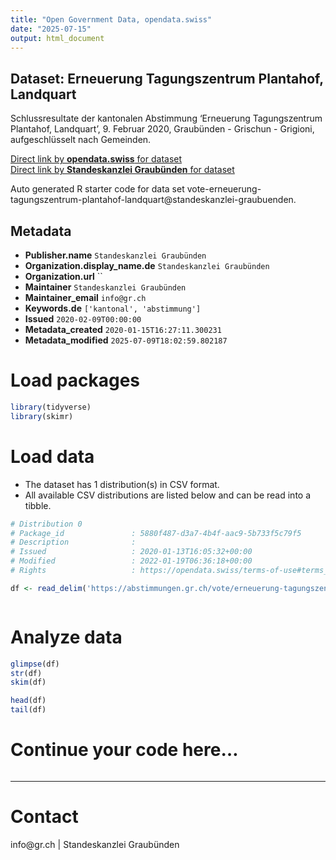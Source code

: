 ```yaml
---
title: "Open Government Data, opendata.swiss"
date: "2025-07-15"
output: html_document
---
```


## Dataset: Erneuerung Tagungszentrum Plantahof, Landquart

Schlussresultate der kantonalen Abstimmung 'Erneuerung Tagungszentrum Plantahof, Landquart', 9. Februar 2020, Graubünden - Grischun - Grigioni, aufgeschlüsselt nach Gemeinden.

[Direct link by **opendata.swiss** for dataset](https://opendata.swiss/de/dataset/erneuerung-tagungszentrum-plantahof-landquart)<br>
[Direct link by **Standeskanzlei Graubünden** for dataset](https://abstimmungen.gr.ch/vote/erneuerung-tagungszentrum-plantahof-landquart/data)

Auto generated R starter code for data set vote-erneuerung-tagungszentrum-plantahof-landquart@standeskanzlei-graubuenden.

## Metadata

- **Publisher.name** `Standeskanzlei Graubünden`
- **Organization.display_name.de** `Standeskanzlei Graubünden`
- **Organization.url** ``
- **Maintainer** `Standeskanzlei Graubünden`
- **Maintainer_email** `info@gr.ch`
- **Keywords.de** `['kantonal', 'abstimmung']`
- **Issued** `2020-02-09T00:00:00`
- **Metadata_created** `2020-01-15T16:27:11.300231`
- **Metadata_modified** `2025-07-09T18:02:59.802187`


# Load packages

```r

library(tidyverse)
library(skimr)

```

# Load data

-   The dataset has 1 distribution(s) in CSV format.
-   All available CSV distributions are listed below and can be read into a tibble.

```r

# Distribution 0
# Package_id               : 5880f487-d3a7-4b4f-aac9-5b733f5c79f5
# Description              : 
# Issued                   : 2020-01-13T16:05:32+00:00
# Modified                 : 2022-01-19T06:36:18+00:00
# Rights                   : https://opendata.swiss/terms-of-use#terms_by

df <- read_delim('https://abstimmungen.gr.ch/vote/erneuerung-tagungszentrum-plantahof-landquart/data-csv')



```

# Analyze data

```r

glimpse(df)
str(df)
skim(df)

head(df)
tail(df)

```

# Continue your code here...

```r

```

------------------------------------------------------------------------

# Contact

info@gr.ch | Standeskanzlei Graubünden
